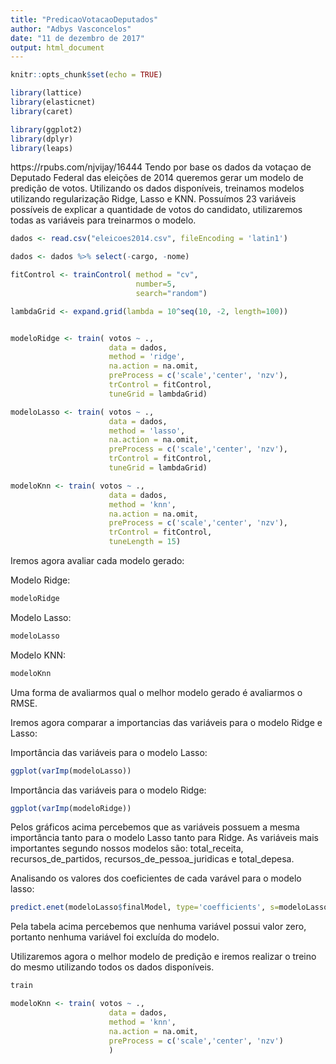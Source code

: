 ```yaml
---
title: "PredicaoVotacaoDeputados"
author: "Adbys Vasconcelos"
date: "11 de dezembro de 2017"
output: html_document
---
```


```r
knitr::opts_chunk$set(echo = TRUE)

library(lattice)
library(elasticnet)
library(caret)

library(ggplot2)
library(dplyr)
library(leaps)
```

https://rpubs.com/njvijay/16444
Tendo por base os dados da votaçao de Deputado Federal das eleições de 2014 queremos gerar um modelo de predição de votos. Utilizando os dados disponíveis, treinamos modelos utilizando regularização Ridge, Lasso e KNN. Possuímos 23 variáveis possíveis de explicar a quantidade de votos do candidato, utilizaremos todas as variáveis para treinarmos o modelo. 


```r
dados <- read.csv("eleicoes2014.csv", fileEncoding = 'latin1')

dados <- dados %>% select(-cargo, -nome)

fitControl <- trainControl( method = "cv",
                            number=5,
                            search="random")

lambdaGrid <- expand.grid(lambda = 10^seq(10, -2, length=100))


modeloRidge <- train( votos ~ .,
                      data = dados,
                      method = 'ridge',
                      na.action = na.omit,
                      preProcess = c('scale','center', 'nzv'),
                      trControl = fitControl,
                      tuneGrid = lambdaGrid)

modeloLasso <- train( votos ~ .,
                      data = dados,
                      method = 'lasso',
                      na.action = na.omit,
                      preProcess = c('scale','center', 'nzv'),
                      trControl = fitControl,
                      tuneGrid = lambdaGrid)

modeloKnn <- train( votos ~ .,
                      data = dados,
                      method = 'knn',
                      na.action = na.omit,
                      preProcess = c('scale','center', 'nzv'),
                      trControl = fitControl,
                      tuneLength = 15)

```

Iremos agora avaliar cada modelo gerado:

Modelo Ridge:

```r
modeloRidge
```

Modelo Lasso:

```r
modeloLasso
```

Modelo KNN:

```r
modeloKnn
```

Uma forma de avaliarmos qual o melhor modelo gerado é avaliarmos o RMSE.














Iremos agora comparar a importancias das variáveis para o modelo Ridge e Lasso:

Importância das variáveis para o modelo Lasso:

```r
ggplot(varImp(modeloLasso))
```

Importância das variáveis para o modelo Ridge:

```r
ggplot(varImp(modeloRidge))
```

Pelos gráficos acima percebemos que as variáveis possuem a mesma importância tanto para o modelo Lasso tanto para Ridge.
As variáveis mais importantes segundo nossos modelos são: total_receita, recursos_de_partidos, recursos_de_pessoa_juridicas e total_depesa. 

Analisando os valores dos coeficientes de cada varável para o modelo lasso:

```r
predict.enet(modeloLasso$finalModel, type='coefficients', s=modeloLasso$bestTune$fraction, mode='fraction')
```

Pela tabela acima percebemos que nenhuma variável possui valor zero, portanto nenhuma variável foi excluída do modelo.

Utilizaremos agora o melhor modelo de predição e iremos realizar o treino do mesmo utilizando todos os dados disponíveis.


```r

train

modeloKnn <- train( votos ~ .,
                      data = dados,
                      method = 'knn',
                      na.action = na.omit,
                      preProcess = c('scale','center', 'nzv')
                      )

```


